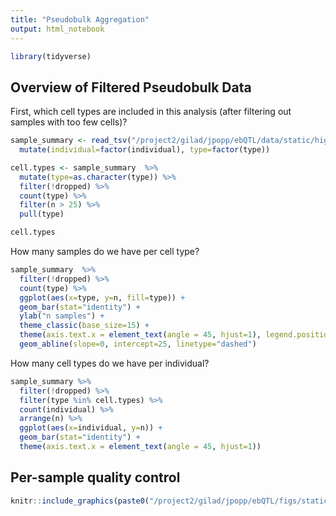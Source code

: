 ```yaml
---
title: "Pseudobulk Aggregation"
output: html_notebook
---
```

```r
library(tidyverse)
```

## Overview of Filtered Pseudobulk Data
First, which cell types are included in this analysis (after filtering out samples with too few cells)?
```r
sample_summary <- read_tsv("/project2/gilad/jpopp/ebQTL/data/static/highpass_cellid_all/pseudobulk-scran/fastgxc/sample_summary_manual.tsv") %>%
  mutate(individual=factor(individual), type=factor(type))

cell.types <- sample_summary  %>%
  mutate(type=as.character(type)) %>%
  filter(!dropped) %>%
  count(type) %>%
  filter(n > 25) %>%
  pull(type)

cell.types
```

How many samples do we have per cell type?
```r
sample_summary  %>%
  filter(!dropped) %>%
  count(type) %>%
  ggplot(aes(x=type, y=n, fill=type)) +
  geom_bar(stat="identity") +
  ylab("n samples") +
  theme_classic(base_size=15) +
  theme(axis.text.x = element_text(angle = 45, hjust=1), legend.position="none") +
  geom_abline(slope=0, intercept=25, linetype="dashed")
```

How many cell types do we have per individual?
```r
sample_summary %>%
  filter(!dropped) %>%
  filter(type %in% cell.types) %>%
  count(individual) %>%
  arrange(n) %>%
  ggplot(aes(x=individual, y=n)) +
  geom_bar(stat="identity") +
  theme(axis.text.x = element_text(angle = 45, hjust=1))
```

## Per-sample quality control
```r
knitr::include_graphics(paste0("/project2/gilad/jpopp/ebQTL/figs/static/highpass_cellid_all/pseudobulk-scran/fastgxc/", cell.types, "/qc.png"))
```
